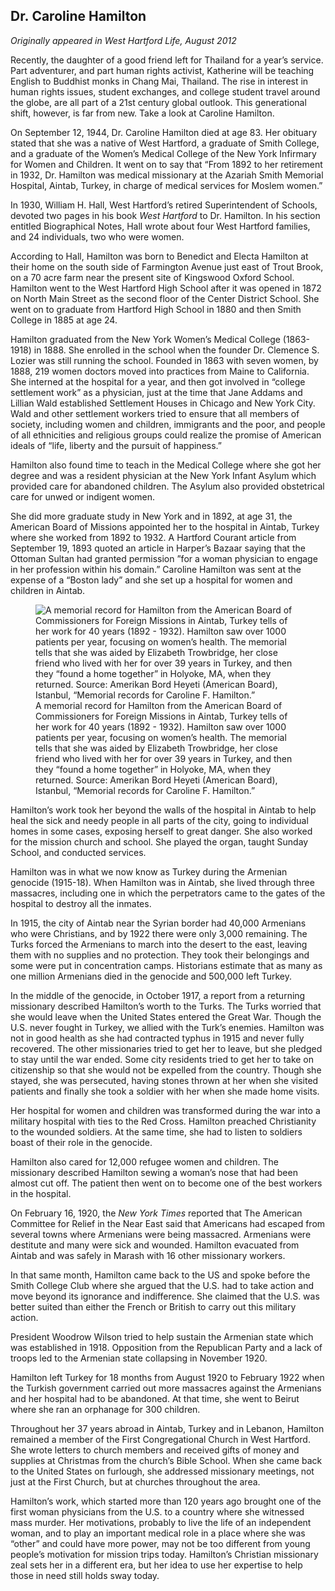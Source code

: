 ## Dr. Caroline Hamilton {-}

*Originally appeared in West Hartford Life, August 2012*

Recently, the daughter of a good friend left for Thailand for a year’s service. Part adventurer, and part human rights activist, Katherine will be teaching English to Buddhist monks in Chang Mai, Thailand. The rise in interest in human rights issues, student exchanges, and college student travel around the globe, are all part of a 21st century global outlook. This generational shift, however, is far from new. Take a look at Caroline Hamilton.

On September 12, 1944, Dr. Caroline Hamilton died at age 83. Her obituary stated that she was a native of West Hartford, a graduate of Smith College, and a graduate of the Women’s Medical College of the New York Infirmary for Women and Children. It went on to say that “From 1892 to her retirement in 1932, Dr. Hamilton was medical missionary at the Azariah Smith Memorial Hospital, Aintab, Turkey, in charge of medical services for Moslem women.”

In 1930, William H. Hall, West Hartford’s retired Superintendent of Schools, devoted two pages in his book *West Hartford* to Dr. Hamilton. In his section entitled Biographical Notes, Hall wrote about four West Hartford families, and 24 individuals, two who were women.

According to Hall, Hamilton was born to Benedict and Electa Hamilton at their home on the south side of Farmington Avenue just east of Trout Brook, on a 70 acre farm near the present site of Kingswood Oxford School. Hamilton went to the West Hartford High School after it was opened in 1872 on North Main Street as the second floor of the Center District School. She went on to graduate from Hartford High School in 1880 and then Smith College in 1885 at age 24.

Hamilton graduated from the New York Women’s Medical College (1863-1918) in 1888. She enrolled in the school when the founder Dr. Clemence S. Lozier was still running the school. Founded in 1863 with seven women, by 1888, 219 women doctors moved into practices from Maine to California. She interned at the hospital for a year, and then got involved in “college settlement work” as a physician, just at the time that Jane Addams and Lillian Wald established Settlement Houses in Chicago and New York City. Wald and other settlement workers tried to ensure that all members of society, including women and children, immigrants and the poor, and people of all ethnicities and religious groups could realize the promise of American ideals of "life, liberty and the pursuit of happiness."

Hamilton also found time to teach in the Medical College where she got her degree and was a resident physician at the New York Infant Asylum which provided care for abandoned children. The Asylum also provided obstetrical care for unwed or indigent women.

She did more graduate study in New York and in 1892, at age 31, the American Board of Missions appointed her to the hospital in Aintab, Turkey where she worked from 1892 to 1932. A Hartford Courant article from September 19, 1893 quoted an article in Harper’s Bazaar saying that the Ottoman Sultan had granted permission ”for a woman physician to engage in her profession within his domain.” Caroline Hamilton was sent at the expense of a “Boston lady” and she set up a hospital for women and children in Aintab.

![A memorial record for Hamilton from the American Board of Commissioners for Foreign Missions in Aintab, Turkey tells of her work for 40 years (1892 - 1932). Hamilton saw over 1000 patients per year, focusing on women’s health. The memorial tells that she was aided by Elizabeth Trowbridge, her close friend who lived with her for over 39 years in Turkey, and then they “found a home together” in Holyoke, MA, when they returned. Source: Amerikan Bord Heyeti (American Board), Istanbul, "Memorial records for Caroline F. Hamilton."](images/07-hamilton.jpg)

Hamilton’s work took her beyond the walls of the hospital in Aintab to help heal the sick and needy people in all parts of the city, going to individual homes in some cases, exposing herself to great danger. She also worked for the mission church and school. She played the organ, taught Sunday School, and conducted services.

Hamilton was in what we now know as Turkey during the Armenian genocide (1915-18). When Hamilton was in Aintab, she lived through three massacres, including one in which the perpetrators came to the gates of the hospital to destroy all the inmates.

In 1915, the city of Aintab near the Syrian border had 40,000 Armenians who were Christians, and by 1922 there were only 3,000 remaining. The Turks forced the Armenians to march into the desert to the east, leaving them with no supplies and no protection. They took their belongings and some were put in concentration camps. Historians estimate that as many as one million Armenians died in the genocide and 500,000 left Turkey.

In the middle of the genocide, in October 1917, a report from a returning missionary described Hamilton’s worth to the Turks. The Turks worried that she would leave when the United States entered the Great War. Though the U.S. never fought in Turkey, we allied with the Turk’s enemies. Hamilton was not in good health as she had contracted typhus in 1915 and never fully recovered. The other missionaries tried to get her to leave, but she pledged to stay until the war ended. Some city residents tried to get her to take on citizenship so that she would not be expelled from the country. Though she stayed, she was persecuted, having stones thrown at her when she visited patients and finally she took a soldier with her when she made home visits.

Her hospital for women and children was transformed during the war into a military hospital with ties to the Red Cross. Hamilton preached Christianity to the wounded soldiers. At the same time, she had to listen to soldiers boast of their role in the genocide.

Hamilton also cared for 12,000 refugee women and children. The missionary described Hamilton sewing a woman’s nose that had been almost cut off. The patient then went on to become one of the best workers in the hospital.

On February 16, 1920, the *New York Times* reported that The American Committee for Relief in the Near East said that Americans had escaped from several towns where Armenians were being massacred. Armenians were destitute and many were sick and wounded. Hamilton evacuated from Aintab and was safely in Marash with 16 other missionary workers.

In that same month, Hamilton came back to the US and spoke before the Smith College Club where she argued that the U.S. had to take action and move beyond its ignorance and indifference. She claimed that the U.S. was better suited than either the French or British to carry out this military action.

President Woodrow Wilson tried to help sustain the Armenian state which was established in 1918. Opposition from the Republican Party and a lack of troops led to the Armenian state collapsing in November 1920.

Hamilton left Turkey for 18 months from August 1920 to February 1922 when the Turkish government carried out more massacres against the Armenians and her hospital had to be abandoned. At that time, she went to Beirut where she ran an orphanage for 300 children.

Throughout her 37 years abroad in Aintab, Turkey and in Lebanon, Hamilton remained a member of the First Congregational Church in West Hartford. She wrote letters to church members and received gifts of money and supplies at Christmas from the church’s Bible School. When she came back to the United States on furlough, she addressed missionary meetings, not just at the First Church, but at churches throughout the area.

Hamilton’s work, which started more than 120 years ago brought one of the first woman physicians from the U.S. to a country where she witnessed mass murder. Her motivations, probably to live the life of an independent woman, and to play an important medical role in a place where she was “other” and could have more power, may not be too different from young people's motivation for mission trips today. Hamilton’s Christian missionary zeal sets her in a different era, but her idea to use her expertise to help those in need still holds sway today.

